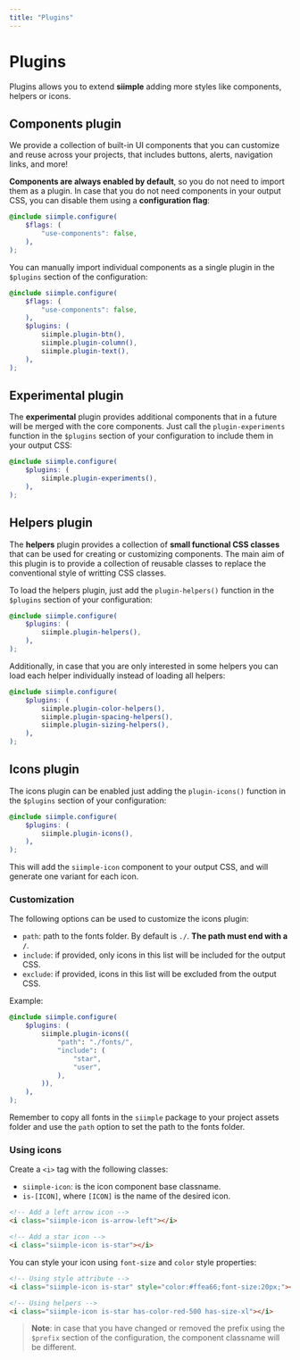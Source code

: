 ```yaml
---
title: "Plugins"
---
```


# Plugins

Plugins allows you to extend **siimple** adding more styles like components, helpers or icons. 


## Components plugin

We provide a collection of built-in UI components that you can customize and reuse across your projects, that includes buttons, alerts, navigation links, and more!

**Components are always enabled by default**, so you do not need to import them as a plugin. In case that you do not need components in your output CSS, you can disable them using a **configuration flag**:

```scss
@include siimple.configure(
    $flags: (
        "use-components": false,
    ),
);
```

You can manually import individual components as a single plugin in the `$plugins` section of the configuration:

```scss
@include siimple.configure(
    $flags: (
        "use-components": false,
    ),
    $plugins: (
        siimple.plugin-btn(),
        siimple.plugin-column(),
        siimple.plugin-text(),
    ),
);
```

## Experimental plugin

The **experimental** plugin provides additional components that in a future will be merged with the core components. Just call the `plugin-experiments` function in the `$plugins` section of your configuration to include them in your output CSS:

```scss
@include siimple.configure(
    $plugins: (
        siimple.plugin-experiments(),
    ),
);
```

## Helpers plugin

The **helpers** plugin provides a collection of **small functional CSS classes** that can be used for creating or customizing components. The main aim of this plugin is to provide a collection of reusable classes to replace the conventional style of writting CSS classes.

To load the helpers plugin, just add the `plugin-helpers()` function in the `$plugins` section of your configuration:

```scss
@include siimple.configure(
    $plugins: (
        siimple.plugin-helpers(),
    ),
);
```

Additionally, in case that you are only interested in some helpers you can load each helper individually instead of loading all helpers:

```scss
@include siimple.configure(
    $plugins: (
        siimple.plugin-color-helpers(),
        siimple.plugin-spacing-helpers(),
        siimple.plugin-sizing-helpers(),
    ),
);
```


## Icons plugin

The icons plugin can be enabled just adding the `plugin-icons()` function in the `$plugins` section of your configuration:

```scss
@include siimple.configure(
    $plugins: (
        siimple.plugin-icons(),
    ),
);
```

This will add the `siimple-icon` component to your output CSS, and will generate one variant for each icon.

### Customization

The following options can be used to customize the icons plugin:

- `path`: path to the fonts folder. By default is `./`. **The path must end with a `/`**.
- `include`: if provided, only icons in this list will be included for the output CSS.
- `exclude`: if provided, icons in this list will be excluded from the output CSS.

Example: 

```scss
@include siimple.configure(
    $plugins: (
        siimple.plugin-icons((
            "path": "./fonts/",
            "include": (
                "star",
                "user",
            ),
        )),
    ),
);
```

Remember to copy all fonts in the `siimple` package to your project assets folder and use the `path` option to set the path to the fonts folder.


### Using icons

Create a `<i>` tag with the following classes: 

- `siimple-icon`: is the icon component base classname. 
- `is-[ICON]`, where `[ICON]` is the name of the desired icon.

```html 
<!-- Add a left arrow icon -->
<i class="siimple-icon is-arrow-left"></i>

<!-- Add a star icon -->
<i class="siimple-icon is-star"></i>
```

You can style your icon using `font-size` and `color` style properties:

```html 
<!-- Using style attribute -->
<i class="siimple-icon is-star" style="color:#ffea66;font-size:20px;"></i>

<!-- Using helpers -->
<i class="siimple-icon is-star has-color-red-500 has-size-xl"></i>
```

> **Note**: in case that you have changed or removed the prefix using the `$prefix` section of the configuration, the component classname will be different.


